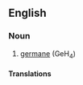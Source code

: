 ==English==

===Noun===
{{en-noun|head=[[germanium]] [[tetrahydride]]|-}}

# {{context|inorganic compound}} [[germane]] (GeH<sub>4</sub>)

====Translations====
{{trans-see|germane}}